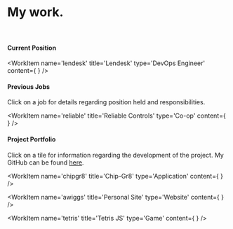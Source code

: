 
<!-- Content Imports -->

# My work.
<br/>

#### Current Position
<WorkItem
    name='lendesk'
    title='Lendesk'
    type='DevOps Engineer'
    content={ <Lendesk /> }
    />

#### Previous Jobs
Click on a job for details regarding position held and responsibilities.

<WorkItem
    name='reliable'
    title='Reliable Controls'
    type='Co-op'
    content={ <ReliableControls /> }
    />

#### Project Portfolio
Click on a tile for information regarding the development of the project. My GitHub can be found [here](https://github.com/awiggs).

<WorkItem 
    name='chipgr8'
    title='Chip-Gr8'
    type='Application'
    content={ <ChipGr8 />}
    />

<WorkItem
    name='awiggs'
    title='Personal Site'
    type='Website'
    content={ <Awiggs /> }
    />

<WorkItem 
    name='tetris'
    title='Tetris JS'
    type='Game'
    content={ <TetrisJS /> }
    />
